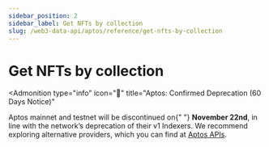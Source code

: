 ```yaml
---
sidebar_position: 2
sidebar_label: Get NFTs by collection
slug: /web3-data-api/aptos/reference/get-nfts-by-collection
---
```



# Get NFTs by collection


<Admonition
  type="info"
  icon="🚨"
  title="Aptos: Confirmed Deprecation (60 Days Notice)"
>
  <p>
    Aptos mainnet and testnet will be discontinued on{" "}
    <strong>November 22nd</strong>, in line with the network’s deprecation of
    their v1 Indexers. We recommend exploring alternative providers, which you
    can find at <a href="https://aptos.dev/en/build/apis">Aptos APIs</a>.
  </p>
</Admonition>
<ApiReference {...config["aptos-web3"].getNFTsByCollection} />
